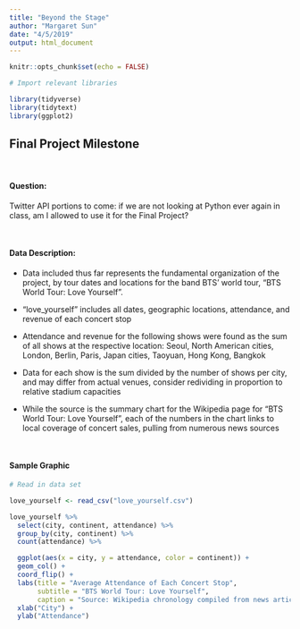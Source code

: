 ```yaml
---
title: "Beyond the Stage"
author: "Margaret Sun"
date: "4/5/2019"
output: html_document
---
```


```r
knitr::opts_chunk$set(echo = FALSE)

# Import relevant libraries

library(tidyverse)
library(tidytext)
library(ggplot2)
```

## Final Project Milestone


<br/>

#### Question:

Twitter API portions to come: if we are not looking at Python ever again in class, am I allowed to use it for the Final Project? 

<br/>

#### Data Description: 

* Data included thus far represents the fundamental organization of the project, by tour dates and locations for the band BTS' world tour, "BTS World Tour: Love Yourself". 

* "love_yourself" includes all dates, geographic locations, attendance, and revenue of each concert stop

* Attendance and revenue for the following shows were found as the sum of all shows at the respective location: Seoul, North American cities, London, Berlin, Paris, Japan cities,  Taoyuan, Hong Kong, Bangkok

* Data for each show is the sum divided by the number of shows per city, and may differ from actual venues, consider redividing in proportion to relative stadium capacities

* While the source is the summary chart for the Wikipedia page for "BTS World Tour: Love Yourself", each of the numbers in the chart links to local coverage of concert sales, pulling from numerous news sources

<br/>

#### Sample Graphic

```r

# Read in data set

love_yourself <- read_csv("love_yourself.csv")
```

```r

love_yourself %>% 
  select(city, continent, attendance) %>% 
  group_by(city, continent) %>% 
  count(attendance) %>% 

  ggplot(aes(x = city, y = attendance, color = continent)) +
  geom_col() +
  coord_flip() +
  labs(title = "Average Attendance of Each Concert Stop",
       subtitle = "BTS World Tour: Love Yourself",
       caption = "Source: Wikipedia chronology compiled from news articles") +
  xlab("City") +
  ylab("Attendance")

```